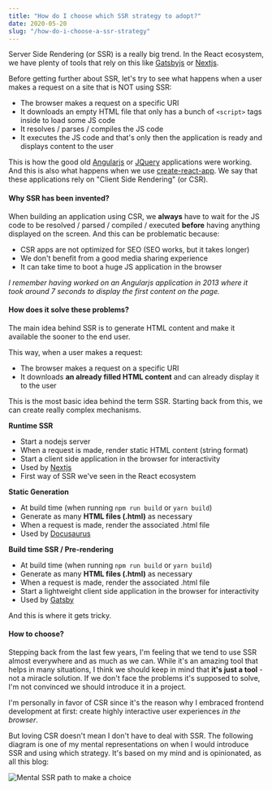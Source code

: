 ```yaml
---
title: "How do I choose which SSR strategy to adopt?"
date: 2020-05-20
slug: "/how-do-i-choose-a-ssr-strategy"
---
```


Server Side Rendering (or SSR) is a really big trend. In the React ecosystem, we have plenty of tools that rely on this like [Gatsbyjs](https://www.gatsbyjs.org/) or [Nextjs](https://nextjs.org/).

Before getting further about SSR, let's try to see what happens when a user makes a request on a site that is NOT using SSR:

- The browser makes a request on a specific URI
- It downloads an empty HTML file that only has a bunch of `<script>` tags inside to load some JS code
- It resolves / parses / compiles the JS code
- It executes the JS code and that's only then the application is ready and displays content to the user

This is how the good old [Angularjs](https://angularjs.org/) or [JQuery](https://jquery.com/) applications were working. And this is also what happens when we use [create-react-app](https://github.com/facebook/create-react-app).
We say that these applications rely on "Client Side Rendering" (or CSR).

#### Why SSR has been invented?

When building an application using CSR, we **always** have to wait for the JS code to be resolved / parsed / compiled / executed **before** having anything displayed on the screen.
And this can be problematic because:

- CSR apps are not optimized for SEO (SEO works, but it takes longer)
- We don't benefit from a good media sharing experience
- It can take time to boot a huge JS application in the browser

_I remember having worked on an Angularjs application in 2013 where it took around 7 seconds to display the first content on the page._

#### How does it solve these problems?

The main idea behind SSR is to generate HTML content and make it available the sooner to the end user.

This way, when a user makes a request:

- The browser makes a request on a specific URI
- It downloads **an already filled HTML content** and can already display it to the user

This is the most basic idea behind the term SSR. Starting back from this, we can create really complex mechanisms.


**Runtime SSR**

- Start a nodejs server
- When a request is made, render static HTML content (string format)
- Start a client side application in the browser for interactivity
- Used by [Nextjs](https://nextjs.org/)
- First way of SSR we've seen in the React ecosystem

**Static Generation**

- At build time (when running `npm run build` or `yarn build`)
- Generate as many **HTML files (.html)** as necessary
- When a request is made, render the associated .html file
- Used by [Docusaurus](https://docusaurus.io/)

**Build time SSR / Pre-rendering**

- At build time (when running `npm run build` or `yarn build`)
- Generate as many **HTML files (.html)** as necessary
- When a request is made, render the associated .html file
- Start a lightweight client side application in the browser for interactivity
- Used by [Gatsby](https://www.gatsbyjs.org/)


And this is where it gets tricky.

#### How to choose?

Stepping back from the last few years, I'm feeling that we tend to use SSR almost everywhere and as much as we can.
While it's an amazing tool that helps in many situations, I think
we should keep in mind that **it's just a tool** - not a miracle solution. If we don't face the problems it's supposed to solve, I'm not convinced we should introduce it in a project.

I'm personally in favor of CSR since it's the reason why I embraced frontend development at first: create highly interactive user experiences _in the browser_.

But loving CSR doesn't mean I don't have to deal with SSR. The following diagram is one of my mental representations on when I would introduce SSR and using which strategy.
It's based on my mind and is opinionated, as all this blog:

![Mental SSR path to make a choice](./ssr.png)


